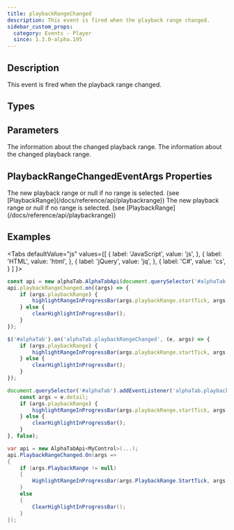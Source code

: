 ```yaml
---
title: playbackRangeChanged
description: This event is fired when the playback range changed.
sidebar_custom_props:
  category: Events - Player
  since: 1.3.0-alpha.195
---
```


<SinceBadge since="1.3.0-alpha.195" />


## Description
This event is fired when the playback range changed. 

<EventDescription metadata={metadata} />

## Types

<TypeTable>
    <TypeRow type="js" name="function(e)" />    
    <TypeRow type="net" name="Action<PlaybackRangeChangedEventArgs>" />    
</TypeTable>

## Parameters

<ParameterTable>
    <ParameterRow platform="js" name="args" type="alphaTab.synth.PlaybackRangeChangedEventArgs">
        The information about the changed playback range. 
    </ParameterRow>
    <ParameterRow platform="net" name="args" type="AlphaTab.Synth.PlaybackRangeChangedEventArgs">
        The information about the changed playback range.
    </ParameterRow>
</ParameterTable>

## PlaybackRangeChangedEventArgs Properties

<ParameterTable>
    <ParameterRow platform="js" name="playbackRange" type="alphaTab.synth.PlaybackRange">
        The new playback range or null if no range is selected. (see [PlaybackRange](/docs/reference/api/playbackrange))
    </ParameterRow>
    <ParameterRow platform="net" name="PlaybackRange" type="AlphaTab.Synth.PlaybackRange">
        The new playback range or null if no range is selected. (see [PlaybackRange](/docs/reference/api/playbackrange))
    </ParameterRow>
</ParameterTable>

## Examples

<Tabs
  defaultValue="js"
  values={[
    { label: 'JavaScript', value: 'js', },
    { label: 'HTML', value: 'html', },
    { label: 'jQuery', value: 'jq', },
    { label: 'C#', value: 'cs', }
  ]
}>
<TabItem value="js">

```js
const api = new alphaTab.AlphaTabApi(document.querySelector('#alphaTab'));
api.playbackRangeChanged.on((args) => {
    if (args.playbackRange) {
        highlightRangeInProgressBar(args.playbackRange.startTick, args.playbackRange.endTick);
    } else {
        clearHighlightInProgressBar();
    }
});
```

</TabItem>
<TabItem value="jq">

```js
$('#alphaTab').on('alphaTab.playbackRangeChanged', (e, args) => {
    if (args.playbackRange) {
        highlightRangeInProgressBar(args.playbackRange.startTick, args.playbackRange.endTick);
    } else {
        clearHighlightInProgressBar();
    }
});
```

</TabItem>
<TabItem value="html">

```js
document.querySelector('#alphaTab').addEventListener('alphaTab.playbackRangeChanged', (e) => {
    const args = e.detail;
    if (args.playbackRange) {
        highlightRangeInProgressBar(args.playbackRange.startTick, args.playbackRange.endTick);
    } else {
        clearHighlightInProgressBar();
    }
}, false);
```

</TabItem>
<TabItem value="cs">

```cs
var api = new AlphaTabApi<MyControl>(...);
api.PlaybackRangeChanged.On(args => 
{
    if (args.PlaybackRange != null) 
    {
        HighlightRangeInProgressBar(args.PlaybackRange.StartTick, args.PlaybackRange.EndTick);
    }
    else 
    {
        ClearHighlightInProgressBar();
    }
});
```

</TabItem>
</Tabs>